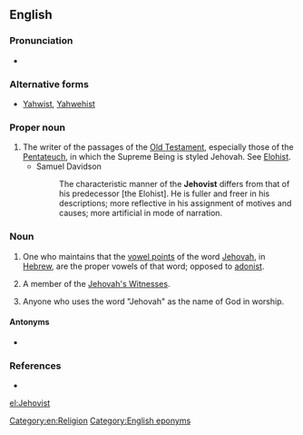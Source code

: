 ==English==
{{wikipedia}}

===Pronunciation===
* {{IPA|/dʒəˈhoʊvɨst/|lang=en}}

===Alternative forms===
* [[Yahwist]], [[Yahwehist]]

===Proper noun===
{{en-proper noun}}

# The writer of the passages of the [[Old Testament]], especially those of the [[Pentateuch]], in which the Supreme Being is styled Jehovah. See [[Elohist]].
#* Samuel Davidson
#*: The characteristic manner of the '''Jehovist''' differs from that of his predecessor [the Elohist]. He is fuller and freer in his descriptions; more reflective in his assignment of motives and causes; more artificial in mode of narration.

===Noun===
{{en-noun}}

# One who maintains that the [[vowel point]]s of the word [[Jehovah]], in [[Hebrew]], are the proper vowels of that word; opposed to [[adonist]].
# {{lb|en|pejorative}} A member of the [[Jehovah's Witnesses]].
# Anyone who uses the word "Jehovah" as the name of God in worship.

====Antonyms====
* {{l|en|adonist}}

===References===
* {{R:Webster 1913}}

[[Category:en:Religion]]
[[Category:English eponyms]]
[[el:Jehovist]]